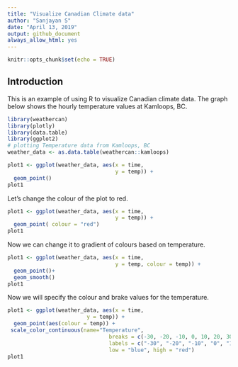 ```yaml
---
title: "Visualize Canadian Climate data"
author: "Sanjayan S"
date: "April 13, 2019"
output: github_document
always_allow_html: yes
---
```


```r
knitr::opts_chunk$set(echo = TRUE)
```

## Introduction

This is an example of using R to visualize Canadian climate data.
The graph below shows the hourly temperature values at Kamloops, BC.


```r
library(weathercan)
library(plotly)
library(data.table)
library(ggplot2)
# plotting Temperature data from Kamloops, BC
weather_data <- as.data.table(weathercan::kamloops)

plot1 <- ggplot(weather_data, aes(x = time,
                                  y = temp)) + 
  geom_point()
plot1
```

Let's change the colour of the plot to red.

```r
plot1 <- ggplot(weather_data, aes(x = time,
                                  y = temp)) + 
  geom_point( colour = "red")
plot1
```

Now we can change it to gradient of colours based on temperature.

```r
plot1 <- ggplot(weather_data, aes(x = time,
                                  y = temp, colour = temp)) + 
  geom_point()+
  geom_smooth()
plot1
```

Now we will specify the colour and brake values for the temperature.

```r
plot1 <- ggplot(weather_data, aes(x = time,
                         y = temp)) + 
  geom_point(aes(colour = temp)) +
 scale_color_continuous(name="Temperature",
                                breaks = c(-30, -20, -10, 0, 10, 20, 30, 40),
                                labels = c("-30", "-20", "-10", "0", "10", "20", "30", "40"),
                                low = "blue", high = "red")
plot1
```



<!-- ## Including Plots -->

<!-- You can also embed plots, for example: -->

<!-- ```{r pressure, echo=FALSE} -->
<!-- plot(pressure) -->
<!-- ``` -->

<!-- Note that the `echo = FALSE` parameter was added to the code chunk to prevent printing of the R code that generated the plot. -->
